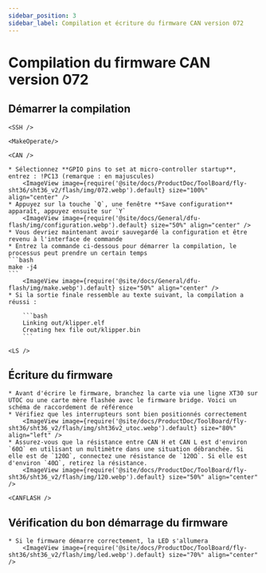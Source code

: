 ```yaml
---
sidebar_position: 3
sidebar_label: Compilation et écriture du firmware CAN version 072
---
```




# Compilation du firmware CAN version 072

## Démarrer la compilation

    <SSH />

    <MakeOperate/>

    <CAN />

    * Sélectionnez **GPIO pins to set at micro-controller startup**, entrez : !PC13 (remarque : en majuscules)
        <ImageView image={require('@site/docs/ProductDoc/ToolBoard/fly-sht36/sht36_v2/flash/img/072.webp').default} size="100%" align="center" />
    * Appuyez sur la touche `Q`, une fenêtre **Save configuration** apparaît, appuyez ensuite sur `Y`
        <ImageView image={require('@site/docs/General/dfu-flash/img/configuration.webp').default} size="50%" align="center" />
    * Vous devriez maintenant avoir sauvegardé la configuration et être revenu à l'interface de commande
    * Entrez la commande ci-dessous pour démarrer la compilation, le processus peut prendre un certain temps
    ```bash
    make -j4
    ```
        <ImageView image={require('@site/docs/General/dfu-flash/img/make.webp').default} size="50%" align="center" />
    * Si la sortie finale ressemble au texte suivant, la compilation a réussi :

        ```bash
        Linking out/klipper.elf
        Creating hex file out/klipper.bin
        ```

    <LS />


## Écriture du firmware

    * Avant d'écrire le firmware, branchez la carte via une ligne XT30 sur UTOC ou une carte mère flashée avec le firmware bridge. Voici un schéma de raccordement de référence
    * Vérifiez que les interrupteurs sont bien positionnés correctement
        <ImageView image={require('@site/docs/ProductDoc/ToolBoard/fly-sht36/sht36_v2/flash/img/sht36v2_utoc.webp').default} size="80%" align="left" />
    * Assurez-vous que la résistance entre CAN H et CAN L est d'environ `60Ω` en utilisant un multimètre dans une situation débranchée. Si elle est de `120Ω`, connectez une résistance de `120Ω`. Si elle est d'environ `40Ω`, retirez la résistance.
        <ImageView image={require('@site/docs/ProductDoc/ToolBoard/fly-sht36/sht36_v2/flash/img/120.webp').default} size="50%" align="center" />

    <CANFLASH />

## Vérification du bon démarrage du firmware

    * Si le firmware démarre correctement, la LED s'allumera
        <ImageView image={require('@site/docs/ProductDoc/ToolBoard/fly-sht36/sht36_v2/flash/img/led.webp').default} size="70%" align="center" />

